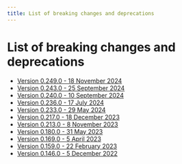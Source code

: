 ```yaml
---
title: List of breaking changes and deprecations
---
```


# List of breaking changes and deprecations

- [Version 0.249.0 - 18 November 2024](/docs/breaking-changes/0.249.0)
- [Version 0.243.0 - 25 September 2024](/docs/breaking-changes/0.243.0)
- [Version 0.240.0 - 10 September 2024](/docs/breaking-changes/0.240.0)
- [Version 0.236.0 - 17 July 2024](/docs/breaking-changes/0.236.0)
- [Version 0.233.0 - 29 May 2024](/docs/breaking-changes/0.233.0)
- [Version 0.217.0 - 18 December 2023](/docs/breaking-changes/0.217.0)
- [Version 0.213.0 - 8 November 2023](/docs/breaking-changes/0.213.0)
- [Version 0.180.0 - 31 May 2023](/docs/breaking-changes/0.180.0)
- [Version 0.169.0 - 5 April 2023](/docs/breaking-changes/0.169.0)
- [Version 0.159.0 - 22 February 2023](/docs/breaking-changes/0.159.0)
- [Version 0.146.0 - 5 December 2022](/docs/breaking-changes/0.146.0)